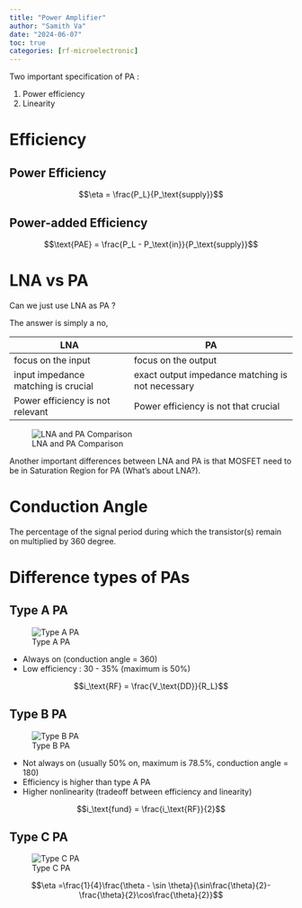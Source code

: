 ```yaml
---
title: "Power Amplifier"
author: "Samith Va"
date: "2024-06-07"
toc: true
categories: [rf-microelectronic]
---
```


Two important specification of PA : 

1. Power efficiency
2. Linearity

# Efficiency

## Power Efficiency

$$\eta = \frac{P_L}{P_\text{supply}}$$

## Power-added Efficiency

$$\text{PAE} = \frac{P_L - P_\text{in}}{P_\text{supply}}$$

# LNA vs PA 

Can we just use LNA as PA ?

The answer is simply a no,

| LNA                                 | PA                                               |
| ----------------------------------- | ------------------------------------------------ |
| focus on the input                  | focus on the output                              |
| input impedance matching is crucial | exact output impedance matching is not necessary |
| Power efficiency is not relevant    | Power efficiency is not that crucial             |

![LNA and PA Comparison](lna_pa.png)

Another important differences between LNA and PA is that MOSFET need to be in Saturation Region for PA (What's about LNA?).


# Conduction Angle

The percentage of the signal period during which the transistor(s) remain on multiplied by 360 degree. 

# Difference types of PAs
## Type A PA

![Type A PA](pa_type_a.png)

- Always on (conduction angle = 360)
- Low efficiency : 30 - 35% (maximum is 50%)

$$i_\text{RF} = \frac{V_\text{DD}}{R_L}$$

## Type B PA

![Type B PA](pa_type_b.png)

- Not always on (usually 50% on, maximum is 78.5%, conduction angle = 180)
- Efficiency is higher than type A PA
- Higher nonlinearity (tradeoff between efficiency and linearity)

$$i_\text{fund} = \frac{i_\text{RF}}{2}$$

## Type C PA

![Type C PA](pa_type_c.png)

$$\eta =\frac{1}{4}\frac{\theta - \sin \theta}{\sin\frac{\theta}{2}-\frac{\theta}{2}\cos\frac{\theta}{2}}$$